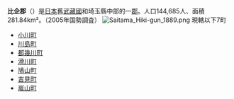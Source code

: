 {{Expand |time=2012-12-25}}
{{日本郡
| 郡 = 比企郡
| 日文原名 = 比企郡
| 平假名 = ひきぐん
| 羅馬字拼音 = Hiki-gun
| 地圖 =
| 都道府縣 = 埼玉縣
| 編號 = 
| 町 = 7
| 村 = 
| 經度 = 
| 緯度 = 
| 註記 = 
|}}
'''比企郡'''（{{jpn|j=比企郡|hg=ひきぐん|rm=Hiki gun|f=y}}）是[[日本|日本]]舊[[武藏國|武藏國]]和埼玉縣中部的一[[郡|郡]]。人口144,685人、面積281.84km²。（2005年国勢調査）
[[File:Saitama_Hiki-gun_1889.png|frame]]
現轄以下7町
* [[小川町|小川町]]
* [[川島町|川島町]]
* [[都幾川町|都幾川町]]
* [[滑川町|滑川町]]
* [[鳩山町|鳩山町]]
* [[吉見町|吉見町]]
* [[嵐山町|嵐山町]]

{{武藏國的郡}}
{{埼玉縣}}{{Authority control}}